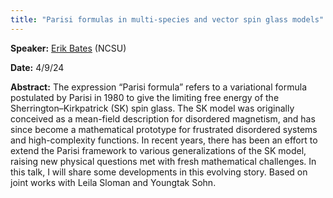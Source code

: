 ```yaml
---
title: "Parisi formulas in multi-species and vector spin glass models"
---
```

**Speaker:** [Erik Bates](https://www.ewbates.com/home) (NCSU)

**Date:** 4/9/24

**Abstract:** The expression "Parisi formula" refers to a variational formula postulated by Parisi in 1980 to give the limiting free energy of the Sherrington--Kirkpatrick (SK) spin glass. The SK model was originally conceived as a mean-field description for disordered magnetism, and has since become a mathematical prototype for frustrated disordered systems and high-complexity functions. In recent years, there has been an effort to extend the Parisi framework to various generalizations of the SK model, raising new physical questions met with fresh mathematical challenges. In this talk, I will share some developments in this evolving story. Based on joint works with Leila Sloman and Youngtak Sohn.